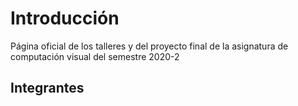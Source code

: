 # Introducción

Página oficial de los talleres y del proyecto final de la asignatura de computación visual del semestre 2020-2

## Integrantes

